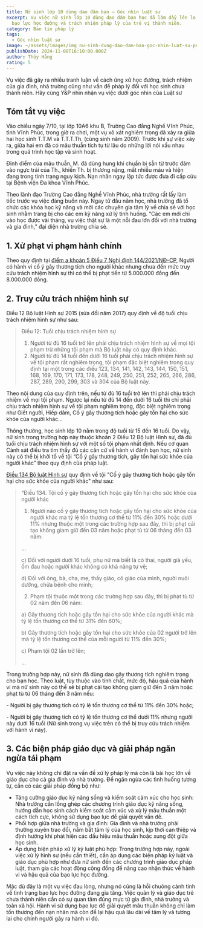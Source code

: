 ```yaml
---
title: Nữ sinh lớp 10 dùng dao đâm bạn – Góc nhìn luật sư
excerpt: Vụ việc nữ sinh lớp 10 dùng dao đâm bạn học đã làm dấy lên lo ngại về
  bạo lực học đường và trách nhiệm pháp lý của trẻ vị thành niên.
category: Bản tin pháp lý
tags:
  - Góc nhìn luật sư
image: ~/assets/images/img_nu-sinh-dung-dao-dam-ban-goc-nhin-luat-su-png.png
publishDate: 2024-11-08T16:10:00.000Z
author: Thúy Hằng
rating: 5
---
```


Vụ việc đã gây ra nhiều tranh luận về cách ứng xử học đường, trách nhiệm của gia đình, nhà trường cũng như vấn đề pháp lý đối với học sinh chưa thành niên. Hãy cùng Y&P nhìn nhận vụ việc dưới góc nhìn của Luật sư

## Tóm tắt vụ việc

Vào chiều ngày 7/10, tại lớp 10A6 khu B, Trường Cao đẳng Nghề Vĩnh Phúc, tỉnh Vĩnh Phúc, trong giờ ra chơi, một vụ xô xát nghiêm trọng đã xảy ra giữa hai học sinh T.T.M và T.T.T.Th. (cùng sinh năm 2009). Trước khi sự việc xảy ra, giữa hai em đã có mâu thuẫn tích tụ từ lâu do những lời nói xấu nhau trong quá trình học tập và sinh hoạt.

Đỉnh điểm của mâu thuẫn, M. đã dùng hung khí chuẩn bị sẵn từ trước đâm vào ngực trái của Th., khiến Th. bị thương nặng, mất nhiều máu và hiện đang trong tình trạng nguy kịch. Nạn nhân ngay lập tức được đưa đi cấp cứu tại Bệnh viện Đa khoa Vĩnh Phúc.

Theo lãnh đạo Trường Cao đẳng Nghề Vĩnh Phúc, nhà trường rất lấy làm tiếc trước vụ việc đáng buồn này. Ngay từ đầu năm học, nhà trường đã tổ chức các khóa học kỹ năng và mời các chuyên gia tâm lý về chia sẻ với học sinh nhằm trang bị cho các em kỹ năng xử lý tình huống. “Các em mới chỉ vào học được vài tháng, vụ việc thật sự là một nỗi đau lớn đối với nhà trường và gia đình,” đại diện nhà trường chia sẻ.

## 1. Xử phạt vi phạm hành chính

Theo quy định tại [điểm a khoản 5 Điều 7 Nghị định 144/2021/NĐ-CP](https://yplawfirm.vn/tin-tuc-phap-luat/van-ban-phap-luat/nghi-dinh-so-144-2021-nd-cp-quy-dinh-xu-phat-vi-pham-hanh-chinh-trong-linh-vuc-an-ninh-trat-tu-an-toan-xa-hoi-phong-chong-te-nan-xa-hoi-phong-chay-chua-chay-cuu-nan-cuu-ho-phong-chong-bao-lu-35922.htm#:~:text=5.%20Ph%E1%BA%A1t%20ti%E1%BB%81n%20t%E1%BB%AB%205.000.000%20%C4%91%E1%BB%93ng%20%C4%91%E1%BA%BFn%208.000.000%20%C4%91%E1%BB%93ng%20%C4%91%E1%BB%91i%20v%E1%BB%9Bi%20m%E1%BB%99t%20trong%20nh%E1%BB%AFng%20h%C3%A0nh%20vi%20sau%20%C4%91%C3%A2y%3A), Người có hành vi cố ý gây thương tích cho người khác nhưng chưa đến mức truy cứu trách nhiệm hình sự thì có thể bị phạt tiền từ 5.000.000 đồng đến 8.000.000 đồng.

## 2. Truy cứu trách nhiệm hình sự

Điều 12 Bộ luật Hình sự 2015 (sửa đổi năm 2017) quy định về độ tuổi chịu trách nhiệm hình sự như sau:

> Điều 12: Tuổi chịu trách nhiệm hình sự
>
> 1. Người từ đủ 16 tuổi trở lên phải chịu trách nhiệm hình sự về mọi tội phạm trừ những tội phạm mà Bộ luật này có quy định khác.
> 2. Người từ đủ 14 tuổi đến dưới 16 tuổi phải chịu trách nhiệm hình sự về tội phạm rất nghiêm trọng, tội phạm đặc biệt nghiêm trọng quy định tại một trong các điều 123, 134, 141, 142, 143, 144, 150, 151, 168, 169, 170, 171, 173, 178, 248, 249, 250, 251, 252, 265, 266, 286, 287, 289, 290, 299, 303 và 304 của Bộ luật này.

Theo nội dung của quy định trên, nếu từ đủ 16 tuổi trở lên thì phải chịu trách nhiệm về mọi tội phạm. Ngược lại nếu từ đủ 14 đến dưới 16 tuổi thì chỉ phải chịu trách nhiệm hình sự về tội phạm nghiêm trọng, đặc biệt nghiêm trọng như Giết người, Hiếp dâm, Cố ý gây thương tích hoặc gây tổn hại cho sức khỏe của người khác…

Thông thường, học sinh lớp 10 nằm trong độ tuổi từ 15 đến 16 tuổi. Do vậy, nữ sinh trong trường hợp này thuộc khoản 2 Điều 12 Bộ luật Hình sự, đã đủ tuổi chịu trách nhiệm hình sự với một số tội phạm nhất định. Nếu cơ quan Cảnh sát điều tra tìm thấy đủ các căn cứ về hành vi đánh bạn học, nữ sinh này có thể bị khởi tố về tội “Cố ý gây thương tích, gây tổn hại sức khỏe của người khác” theo quy định của pháp luật.

[Điều 134 Bộ luật Hình sự](https://yplawfirm.vn/tin-tuc-phap-luat/van-ban-phap-luat/bo-luat-hinh-su-so-100-2015-qh13-35921.htm#:~:text=%C4%90i%E1%BB%81u%20134.%20T%E1%BB%99i%20c%E1%BB%91%20%C3%BD%20g%C3%A2y%20th%C6%B0%C6%A1ng%20t%C3%ADch%20ho%E1%BA%B7c%20g%C3%A2y%20t%E1%BB%95n%20h%E1%BA%A1i%20cho%20s%E1%BB%A9c%20kh%E1%BB%8Fe%20c%E1%BB%A7a%20ng%C6%B0%E1%BB%9Di%20kh%C3%A1c) quy định về tội "Cố ý gây thương tích hoặc gây tổn hại cho sức khỏe của người khác" như sau:

> “Điều 134. Tội cố ý gây thương tích hoặc gây tổn hại cho sức khỏe của người khác
>
> 1. Người nào cố ý gây thương tích hoặc gây tổn hại cho sức khỏe của người khác mà tỷ lệ tổn thương cơ thể từ 11% đến 30% hoặc dưới 11% nhưng thuộc một trong các trường hợp sau đây, thì bị phạt cải tạo không giam giữ đến 03 năm hoặc phạt tù từ 06 tháng đến 03 năm:
>
> …
>
> c) Đối với người dưới 16 tuổi, phụ nữ mà biết là có thai, người già yếu, ốm đau hoặc người khác không có khả năng tự vệ;
>
> d) Đối với ông, bà, cha, mẹ, thầy giáo, cô giáo của mình, người nuôi dưỡng, chữa bệnh cho mình;
>
> 2. Phạm tội thuộc một trong các trường hợp sau đây, thì bị phạt tù từ 02 năm đến 06 năm:
>
> a) Gây thương tích hoặc gây tổn hại cho sức khỏe của người khác mà tỷ lệ tổn thương cơ thể từ 31% đến 60%;
>
> b) Gây thương tích hoặc gây tổn hại cho sức khỏe của 02 người trở lên mà tỷ lệ tổn thương cơ thể của mỗi người từ 11% đến 30%;
>
> c) Phạm tội 02 lần trở lên;
>
> …

Trong trường hợp này, nữ sinh đã dùng dao gây thương tích nghiêm trọng cho bạn học. Theo luật, tùy thuộc vào tính chất, mức độ, hậu quả của hành vi mà nữ sinh này có thể sẽ bị phạt cải tạo không giam giữ đến 3 năm hoặc phạt tù từ 06 tháng đến 3 năm nếu:

\- Người bị gây thương tích có tỷ lệ tổn thương cơ thể từ 11% đến 30% hoặc;

\- Người bị gây thương tích có tỷ lệ tổn thương cơ thể dưới 11% nhưng người này dưới 16 tuổi (Nữ sinh trong vụ việc trên có thể bị truy cứu trách nhiệm với hành vi này).

## 3. Các biện pháp giáo dục và giải pháp ngăn ngừa tái phạm

Vụ việc này không chỉ đặt ra vấn đề xử lý pháp lý mà còn là bài học lớn về giáo dục cho cả gia đình và nhà trường. Để ngăn ngừa các tình huống tương tự, cần có các giải pháp đồng bộ như:

- Tăng cường giáo dục kỹ năng sống và kiểm soát cảm xúc cho học sinh: Nhà trường cần lồng ghép các chương trình giáo dục kỹ năng sống, hướng dẫn học sinh cách kiểm soát cảm xúc và xử lý mâu thuẫn một cách tích cực, không sử dụng bạo lực để giải quyết vấn đề.
- Phối hợp giữa nhà trường và gia đình: Gia đình và nhà trường phải thường xuyên trao đổi, nắm bắt tâm lý của học sinh, kịp thời can thiệp và định hướng khi phát hiện các dấu hiệu mâu thuẫn hoặc xung đột giữa học sinh.
- Áp dụng biện pháp xử lý kỷ luật phù hợp: Trong trường hợp này, ngoài việc xử lý hình sự (nếu cần thiết), cần áp dụng các biện pháp kỷ luật và giáo dục phù hợp như đưa nữ sinh đến các chương trình giáo dục pháp luật, tham gia các hoạt động cộng đồng để nâng cao nhận thức về hành vi và hậu quả của bạo lực học đường.

Mặc dù đây là một vụ việc đau lòng, nhưng nó cũng là hồi chuông cảnh tỉnh về tình trạng bạo lực học đường đang gia tăng. Việc quản lý và giáo dục trẻ chưa thành niên cần có sự quan tâm đúng mực từ gia đình, nhà trường và toàn xã hội. Hành vi sử dụng bạo lực để giải quyết mâu thuẫn không chỉ làm tổn thương đến nạn nhân mà còn để lại hậu quả lâu dài về tâm lý và tương lai cho chính người gây ra hành vi đó.
